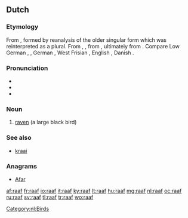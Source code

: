 {{also|Raaf|RAAF}}
==Dutch==

===Etymology===
From {{etyl|dum|nl}} {{term|rāve|lang=dum}}, formed by reanalysis of the older singular form {{term|rāven|lang=dum}} which was reinterpreted as a plural. From {{etyl|odt|nl}} {{term|ravo|lang=odt}}, {{recons|ravan|lang=odt}}, from {{etyl|gem-pro|nl}} {{recons|hrabnaz|lang=gem-pro}}, ultimately from {{etyl|ine-pro|nl}} {{recons|ḱorh₂-|lang=ine-pro}}. Compare Low German {{term|Raav|lang=nds}}, {{term|Roov|lang=nds}}, German {{term|Rabe|lang=de}}, West Frisian {{term|raven|lang=fy}}, English {{term|raven|lang=en}}, Danish {{term|ravn|lang=da}}.

===Pronunciation===
* {{rhymes|aːf|lang=nl}}
* {{audio|Nl-raaf.ogg|audio}}
* {{X-SAMPA|/ra:f/}}

===Noun===
{{nl-noun|f|raven|raafje}}

# [[raven]] (a large black bird)

===See also===
* [[kraai]] {{m}}

===Anagrams===
* [[Afar#Dutch|Afar]]

[[Category:nl:Birds]]

[[af:raaf]]
[[fr:raaf]]
[[io:raaf]]
[[it:raaf]]
[[ky:raaf]]
[[lt:raaf]]
[[hu:raaf]]
[[mg:raaf]]
[[nl:raaf]]
[[oc:raaf]]
[[ru:raaf]]
[[sv:raaf]]
[[tl:raaf]]
[[tr:raaf]]
[[wo:raaf]]